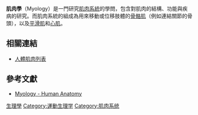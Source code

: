 '''肌肉學'''（Myology）是一門研究[[肌肉系統|肌肉系統]]的學問，包含對肌肉的結構、功能與疾病的研究。而肌肉系統的組成為用來移動或位移肢體的[[骨骼肌|骨骼肌]]（例如連結關節的骨頭），以及[[平滑肌|平滑肌]]和[[心肌|心肌]]。

== 相關連結 ==
* [[人體肌肉列表|人體肌肉列表]]

== 參考文獻 ==
* [http://www.theodora.com/anatomy/myology.html Myology - Human Anatomy]

[[Category:生理學|]]
[[Category:運動生理学|Category:運動生理学]]
[[Category:肌肉系统|Category:肌肉系统]]
